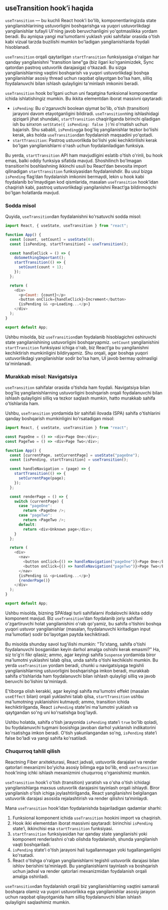 ## useTransition hook’i haqida

`useTransition` — bu kuchli React hook’i bo'lib, komponentlaringizda state yangilanishlarining ustuvorligini boshqarishga va yuqori ustuvorlikdagi yangilanishlar tufayli UI'ning javob beruvchanligini yo'qotmaslikka yordam beradi. Bu ayniqsa yangi ma'lumotlarni yuklash yoki sahifalar orasida o'tish kabi vizual tarzda buzilishi mumkin bo'ladigan yangilanishlarda foydali hisoblanadi.

`useTransition` orqali qaytarilgan `startTransition` funksiyasiga o'ralgan har qanday yangilanishni "transition lane"ga (biz ilgari ko'rganimizdek, Sync qatordan pastroq ustuvorlik darajasiga) o'tkazadi. Bu sizga yangilanishlarning vaqtini boshqarish va yuqori ustuvorlikdagi boshqa yangilanishlar asosiy thread uchun raqobat qilayotgan bo'lsa ham, silliq foydalanuvchi bilan ishlash qulayligini ta'minlash imkonini beradi.

`useTransition` hook bo'lgani uchun uni faqatgina funksional komponentlar ichida ishlatishingiz mumkin. Bu ikkita elementdan iborat massivni qaytaradi:

- `isPending`: Bu o'zgaruvchi boolean qiymat bo'lib, o'tish (transition) jarayoni davom etayotganligini bildiradi. `useTransition`ning ishlashidagi qiziqarli jihat shundaki, `startTransition` chaqirilganda birinchi qiladigan ish bu sinxron `setState({ isPending: false })`’ni o'rnatish uchun bajarish. Shu sababli, `isPending`ga bog'liq yangilanishlar tezkor bo'lishi kerak, aks holda `useTransition`dan foydalanish maqsadini yo'qotadi.
- `startTransition`: Pastroq ustuvorlikda bo'lishi yoki kechiktirilishi kerak bo'lgan yangilanishlarni o'rash uchun foydalaniladigan funksiya.

Bu yerda, `startTransition` API ham mavjudligini eslatib o'tish o'rinli, bu hook emas, balki oddiy funksiya sifatida mavjud. Shoshilinch bo'lmagan transition’ni boshlashning ikkinchi usuli bu React’dan bevosita import qilinadigan `startTransition` funksiyasidan foydalanishdir. Bu usul bizga `isPending` flag’dan foydalanish imkonini bermaydi, lekin u hook kabi foydalanib bo'lmaydigan kod qismlarida, masalan `useTransition` hook’idan chaqirish kabi, pastroq ustuvorlikdagi yangilanishni React’ga bildirmoqchi bo'lgan holatlarda mavjud.


### Sodda misol
Quyida, `useTransition`dan foydalanishni ko'rsatuvchi sodda misol:
``` js copy
import React, { useState, useTransition } from "react";

function App() {
  const [count, setCount] = useState(0);
  const [isPending, startTransition] = useTransition();

  const handleClick = () => {
    doSomethingImportant();
    startTransition(() => {
      setCount(count + 1);
    });
  };

  return (
    <div>
      <p>Count: {count}</p>
      <button onClick={handleClick}>Increment</button>
      {isPending && <p>Loading...</p>}
    </div>
  );
}

export default App;
```

Ushbu misolda, biz `useTransition`dan foydalanib hisoblagichni oshiruvchi state yangilanishining ustuvorligini boshqaryapmiz. `setCount` yangilanishini `startTransition` funksiyasi ichiga o'rab, biz React’ga bu yangilanishni kechiktirish mumkinligini bildiryapmiz. Shu orqali, agar boshqa yuqori ustuvorlikdagi yangilanishlar sodir bo'lsa ham, UI javob bermay qolmasligi ta'minlanadi.


### Murakkab misol: Navigatsiya
`useTransition` sahifalar orasida o'tishda ham foydali. Navigatsiya bilan bog'liq yangilanishlarning ustuvorligini boshqarish orqali foydalanuvchi bilan ishlash qulayligini silliq va tezkor saqlash mumkin, hatto murakkab sahifa o'tishlarida ham.

Ushbu, `useTransition` yordamida bir sahifali ilovada (SPA) sahifa o'tishlarini qanday boshqarish mumkinligini ko'rsatadigan misol:
``` js copy
import React, { useState, useTransition } from "react";

const PageOne = () => <div>Page One</div>;
const PageTwo = () => <div>Page Two</div>;

function App() {
  const [currentPage, setCurrentPage] = useState("pageOne");
  const [isPending, startTransition] = useTransition();

  const handleNavigation = (page) => {
    startTransition(() => {
      setCurrentPage(page);
    });
  };

  const renderPage = () => {
    switch (currentPage) {
      case "pageOne":
        return <PageOne />;
      case "pageTwo":
        return <PageTwo />;
      default:
        return <div>Unknown page</div>;
    }
  };

  return (
    <div>
      <nav>
        <button onClick={() => handleNavigation("pageOne")}>Page One</button>
        <button onClick={() => handleNavigation("pageTwo")}>Page Two</button>
      </nav>
      {isPending && <p>Loading...</p>}
      {renderPage()}
    </div>
  );
}

export default App;
```

Ushbu misolda, bizning SPA’dagi turli sahifalarni ifodalovchi ikkita oddiy komponent mavjud. Biz `useTransition`’dan foydalanib joriy sahifani o'zgartiruvchi holat yangilanishini o'rab qo'yamiz, bu sahifa o'tishini boshqa yuqori ustuvor yangilanishlar (masalan, foydalanuvchi kiritadigan input ma'lumotlar) sodir bo'layotgan paytda kechiktiradi.

Bu misolda shunday savol tug'ilishi mumkin: "To'xtang, sahifa o'tishi foydalanuvchi bosganidan keyin darhol amalga oshishi kerak emasmi?" Ha, siz to'g'ri fikr qilasiz; ammo, agar keyingi sahifa `Suspense` yordamida biror ma'lumotni yuklashni talab qilsa, unda sahifa o'tishi kechikishi mumkin. Bu yerda `useTransition` yordam beradi, chunki u navigatsiyaga tegishli yangilanishlarning ustuvorligini boshqarishga imkon beradi, murakkab sahifa o'tishlarida ham foydalanuvchi bilan ishlash qulayligi silliq va javob beruvchi bo'lishini ta'minlaydi.

E'tiborga olish kerakki, agar keyingi sahifa ma'lumotni effekt (masalan `useEffect` bilan) orqali yuklashni talab qilsa, `startTransition` ushbu ma'lumotning yuklanishini kutmaydi; ammo, transition ichida kechiktirilganda, React `isPending` state’ini ma'lumotni yuklash va qaytgandan so'ng uni ko'rsatishga bog'laydi.

Ushbu holatda, sahifa o'tish jarayonida `isPending` state’i `true` bo'lib qoladi, bu foydalanuvchi tugmani bosishiga javoban darhol yuklanish indikatorini ko'rsatishga imkon beradi. O'tish yakunlangandan so'ng, `isPending` state’i false bo'ladi va yangi sahifa ko'rsatiladi.


### Chuqurroq tahlil qilish
Reactning Fiber arxitekturasi, React jadvali, ustuvorlik darajalari va render qatorlari mexanizmi bo'yicha asosiy bilimga ega bo'lib, endi `useTransition` hook’ining ichki ishlash mexanizmini chuqurroq o'rganishimiz mumkin.

`useTransition` hook’i o'tish (transition) yaratish va o'sha o'tish ichidagi yangilanishlarga maxsus ustuvorlik darajasini tayinlash orqali ishlaydi. Biror yangilanish o'tish ichiga joylashtirilganda, React yangilanishni belgilangan ustuvorlik darajasi asosida rejalashtirish va render qilishni ta’minlaydi.

Mana `useTransition` hook’idan foydalanishda bajariladigan qadamlar sharhi:
1. Funksional komponent ichida `useTransition` hookini import va chaqirish.
2. Hook ikki elementdan iborat massivni qaytaradi: birinchisi `isPending` state’i, ikkinchisi esa `startTransition` funksiyasi.
3. `startTransition` funksiyasidan har qanday state yangilanishi yoki komponent renderlashni o'rab olishda foydalanish, shunda yangilanish vaqti boshqariladi.
4. `isPending` state’i o'tish jarayoni hali tugallanmagan yoki tugallanganligini ko'rsatadi.
5. React o'tishga o'ralgan yangilanishlarni tegishli ustuvorlik darajasi bilan ishlov berishini ta’minlaydi. Bu yangilanishlarni tayinlash va boshqarish uchun jadval va render qatorlari mexanizmidan foydalanish orqali amalga oshiriladi.

`useTransition`dan foydalanish orqali biz yangilanishlarning vaqtini samarali boshqara olamiz va yuqori ustuvorlikka ega yangilanishlar asosiy jarayon uchun raqobat qilayotganida ham silliq foydalanuvchi bilan ishlash qulayligini saqlashimiz mumkin.
